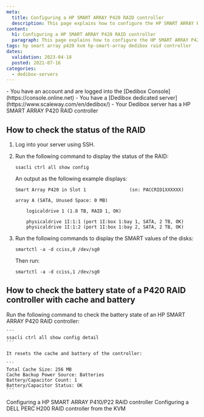 ```yaml
---
meta:
  title: Configuring a HP SMART ARRAY P420 RAID controller
  description: This page explains how to configure the HP SMART ARRAY P420 RAID controller
content:
  h1: Configuring a HP SMART ARRAY P420 RAID controller
  paragraph: This page explains how to configure the HP SMART ARRAY P420 RAID controller
tags: hp smart array p420 kvm hp-smart-array dedibox raid controller
dates:
  validation: 2023-04-18
  posted: 2021-07-16
categories:
  - dedibox-servers
---
```


<Message type="requirement">
  - You have an account and are logged into the [Dedibox Console](https://console.online.net)
  - You have a [Dedibox dedicated server](https://www.scaleway.com/en/dedibox/)
  - Your Dedibox server has a HP SMART ARRAY P420 RAID controller
</Message>

## How to check the status of the RAID

1. Log into your server using SSH.
2.  Run the following command to display the status of the RAID:
    ```
    ssacli ctrl all show config
    ```

    An output as the following example displays:

    ```
    Smart Array P420 in Slot 1                (sn: PACCRID1XXXXXX)

    array A (SATA, Unused Space: 0 MB)

        logicaldrive 1 (1.8 TB, RAID 1, OK)

        physicaldrive 1I:1:1 (port 1I:box 1:bay 1, SATA, 2 TB, OK)
        physicaldrive 1I:1:2 (port 1I:box 1:bay 2, SATA, 2 TB, OK)
    ```
3. Run the following commands to display the SMART values of the disks:
    ```
    smartctl -a -d cciss,0 /dev/sg0
    ```

    Then run:

    ```
    smartctl -a -d cciss,1 /dev/sg0
    ```

## How to check the battery state of a P420 RAID controller with cache and battery

Run the following command to check the battery state of an HP SMART ARRAY P420 RAID controller:

    ```
    ssacli ctrl all show config detail
    ```

    It resets the cache and battery of the controller:

    ```
    Total Cache Size: 256 MB
    Cache Backup Power Source: Batteries
    Battery/Capacitor Count: 1
    Battery/Capacitor Status: OK
    ```


<Navigation title="See Also">
  <PreviousButton to="/bare-metal/hardware/reference-content/configure-hp-smart-array-p410/">Configuring a HP SMART ARRAY P410/P22 RAID controller</PreviousButton>
  <NextButton to="/bare-metal/hardware/reference-content/configure-raid-kvm-h200/">Configuring a DELL PERC H200 RAID controller from the KVM</NextButton>
</Navigation>
